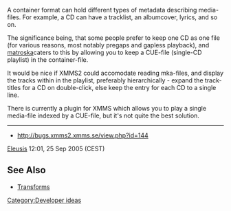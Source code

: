 A container format can hold different types of metadata describing media-files.
For example, a CD can have a tracklist, an albumcover, lyrics, and so on.

The significance being, that some people prefer to keep one CD as one file (for various reasons, most notably pregaps and gapless playback), and [http://matroska.org matroska]caters to this by allowing you to keep a CUE-file (single-CD playlist) in the container-file.

It would be nice if XMMS2 could accomodate reading mka-files, and display the tracks within in the playlist, preferably hierarchically - expand the track-titles for a CD on double-click, else keep the entry for each CD to a single line.

There is currently a plugin for XMMS which allows you to play a single media-file indexed by a CUE-file, but it's not quite the best solution.

----

* http://bugs.xmms2.xmms.se/view.php?id=144
[[User:Eleusis|Eleusis]] 12:01, 25 Sep 2005 (CEST)

== See Also ==
* [[Transforms]]

[[Category:Developer ideas]]